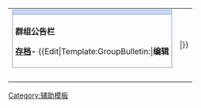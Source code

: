 {|
|
<div style="height:8px;border:1px solid #8898BF; -moz-border-radius-topright:8px; -moz-border-radius-topleft:8px; background:#C8D8FF; font-size:1px;"></div>
<div style="font-size:normal; margin-bottom:1.5em; border:1px solid #8898BF; border-top:0; background:transparent; padding:5px">
'''{{{1}}}群组公告栏'''
{{GroupBulletin:{{{1}}}}}
<div align="right">'''[[T:GroupBulletin:{{{1}}}/存档|存档]]-'''
{{Edit|Template:GroupBulletin:{{{1}}}|'''编辑'''|||}}</div>
</div>
|}<noinclude>[[Category:辅助模板]]</noinclude>